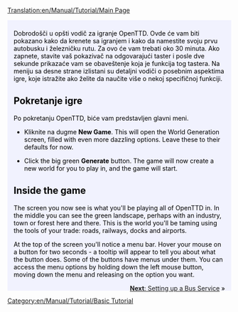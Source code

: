 [[Translation:en/Manual/Tutorial/Main Page]]

{{en/Tabs|5|1
|en/Vodič|1. Početak<!--
-->|en/Vodič/Autobusi|2. Autobusi<!--
-->|en/Vodič/Vozovi|3. Vozovi<!--
-->|en/Vodič/Avioni|4. Avioni<!--
-->|en/Vodič/Zaključak|5. I na kraju...}}
<div style="padding:.5em 1em 1em 1em; border-top:none; background-color:#f1f2fe; color:#000;">
{{sr/Manual/Tutorial/Vodič}}
Dobrodošči u opšti vodič za igranje OpenTTD. Ovde će vam biti pokazano kako da krenete sa igranjem i kako da namestite svoju prvu autobusku i železničku rutu. Za ovo će vam trebati oko 30 minuta. Ako zapnete, stavite vaš pokazivač na odgovarajući taster i posle dve sekunde prikazaće vam se obaveštenje koja je funkcija tog tastera. Na meniju sa desne strane izlistani su detaljni vodiči o posebnim aspektima igre, koje istražite ako želite da naučite više o nekoj specifičnoj funkciji.
==Pokretanje igre==
{{en/Phototable|[[File:sr/Manual/Tutorial/Main menu new game.png|Main menu]]|Glavni meni OpenTTD|center}}
Po pokretanju OpenTTD, biće vam predstavljen glavni meni. 


*Kliknite na dugme '''New Game'''. This will open the World Generation screen, filled with even more dazzling options. Leave these to their defaults for now.
{{en/Phototable|[[File:en/Manual/Worldgenerationdialog.png|World Generation dialog]]|The World Generation dialog. The four images at the top allow you to change the climate. We'll leave all options the way they are for this tutorial.|center}}

*Click the big green '''Generate''' button. The game will now create a new world for you to play in, and the game will start.

==Inside the game==
{{en/Phototable|[[File:en/Manual/Tutorial/Aftergamestart.png|after the start]]|Right after the start of a new game.|right}}
The screen you now see is what you'll be playing all of OpenTTD in. In the middle you can see the green landscape, perhaps with an industry, town or forest here and there. This is the world you'll be taming using the tools of your trade: roads, railways, docks and airports. 

At the top of the screen you'll notice a menu bar. Hover your mouse on a button for two seconds - a tooltip will appear to tell you about what the button does. Some of the buttons have menus under them. You can access the menu options by holding down the left mouse button, moving down the menu and releasing on the option you want.
<br style="clear:both;">


<span style="float: right">[[en/Manual/Tutorial/Buses|'''Next''': Setting up a Bus Service]] &raquo;</span>
</div>
[[Category:en/Manual/Tutorial/Basic Tutorial]]